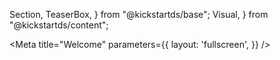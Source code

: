   Section,
  TeaserBox,
} from "@kickstartds/base";
  Visual,
} from "@kickstartds/content";

<Meta
  title="Welcome" 
  parameters={{
    layout: 'fullscreen',
  }}
/>

<Section
  width="full"
  spaceBefore="none"
  spaceAfter="none"
>
  <Visual
    box={{
      background: "transparent",
      enabled: true,
      headline: {
        content:
          "Welcome to the kickstartDS Design System",
      },
      horizontal: "left",
      indent: false,
      link: {
        className: "c-button--main",
        enabled: false,
        fillAnimation: false,
        href: "https://example.com",
        iconAfter: true,
        iconAnimation: false,
        iconBefore: false,
        icon: {
          icon: "chevron-right",
        },
        label: "Show ",
        newTab: false,
        size: "medium",
        variant: "solid",
      },
      text:
        "Explore our component library, backing our landing page, blog and glossary. Explore our design and component tokens, interact with controls, or explore sample pages we've assembled.",
      vertical: "center",
    }}
    height="fullScreen"
    media={{
      image: {
        indent: "none",
        srcDesktop: "img/visual/visual_lemon.png",
        srcMobile: "img/visual/visual_lemon-m.png",
        srcTablet: "img/visual/visual_lemon.png",
      },
      mode: "image",
    }}
  />
</Section>

<Section
  gutter="default"
  headline={{
    align: 'center',
    content: 'Explore',
    level: 'h2',
    pageHeader: false,
    spaceAfter: 'none'
  }}
  mode="tile"
  spaceAfter="small"
  spaceBefore="small"
  width="max"
>
  <TeaserBox
    topic="Design Tokens"
    text="Design Tokens encode your main brand identity, including colors, fonts and typography. Explore all defined values, ready to be copied and used!"
    link={{
      fillAnimation: true,
      href: '/?path=/story/design-tokens-colors--page',
      iconAfter: false,
      iconAnimation: false,
      iconBefore: false,
      label: 'View Tokens',
      newTab: false,
      size: 'small',
      variant: 'outline'
    }}
  />
  <TeaserBox
    topic="Controls"
    text="Controls provide explorative access to our JSON Schema defined structural options, giving designers, developers and content editors all needed power!"
    link={{
      fillAnimation: true,
      href: '/?path=/story/content-visual--box-hell',
      iconAfter: false,
      iconAnimation: false,
      iconBefore: false,
      label: 'Show controls',
      newTab: false,
      size: 'small',
      variant: 'outline'
    }}
  />
  <TeaserBox
    topic="Pages"
    text="Pages show the potential to quickly prototype views independently, and early in your development cycle. Test your assumptions, before expensively implementing!"
    link={{
      fillAnimation: true,
      href: '/?path=/story/pages--landingpage',
      iconAfter: false,
      iconAnimation: false,
      iconBefore: false,
      label: 'Explore pages',
      newTab: false,
      size: 'small',
      variant: 'outline'
    }}
  />
</Section>

<Section
  gutter="default"
  mode="list"
  spaceAfter="small"
  spaceBefore="small"
  width="narrow"
>
  <LinkButton
    fillAnimation
    href="https://kickstartds.com"
    label="Learn more on our website"
    size="large"
    type="button"
    variant="solid"
  />
</Section>